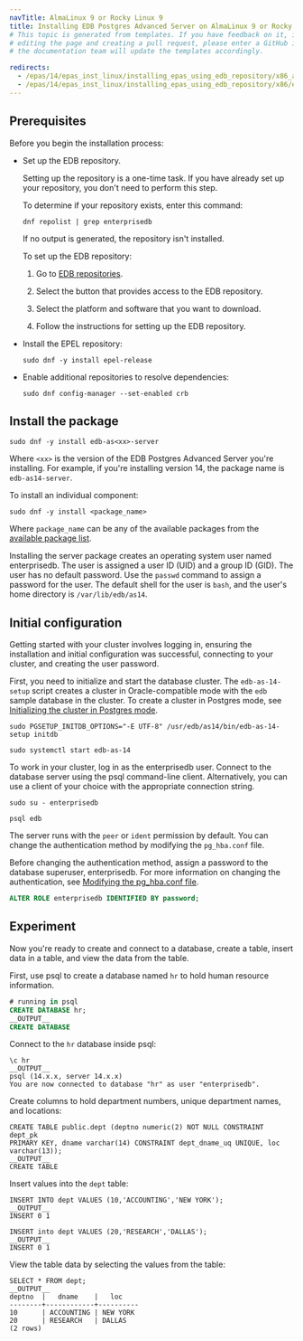 ```yaml
---
navTitle: AlmaLinux 9 or Rocky Linux 9
title: Installing EDB Postgres Advanced Server on AlmaLinux 9 or Rocky Linux 9 x86_64
# This topic is generated from templates. If you have feedback on it, instead of
# editing the page and creating a pull request, please enter a GitHub issue and
# the documentation team will update the templates accordingly.

redirects:
  - /epas/14/epas_inst_linux/installing_epas_using_edb_repository/x86_amd64/epas_other_linux9_x86
  - /epas/14/epas_inst_linux/installing_epas_using_edb_repository/x86/epas_other_linux9_x86
---
```


## Prerequisites

Before you begin the installation process:

- Set up the EDB repository.

  Setting up the repository is a one-time task. If you have already set up your repository, you don't need to perform this step.

  To determine if your repository exists, enter this command:

  `dnf repolist | grep enterprisedb`

  If no output is generated, the repository isn't installed.

  To set up the EDB repository:

  1. Go to [EDB repositories](https://www.enterprisedb.com/repos-downloads).

  1. Select the button that provides access to the EDB repository.
  1. Select the platform and software that you want to download.

  1. Follow the instructions for setting up the EDB repository.

- Install the EPEL repository:

  ```shell
  sudo dnf -y install epel-release
  ```

- Enable additional repositories to resolve dependencies:
  ```shell
  sudo dnf config-manager --set-enabled crb
  ```

## Install the package

```shell
sudo dnf -y install edb-as<xx>-server
```

Where `<xx>` is the version of the EDB Postgres Advanced Server you're installing. For example, if you're installing version 14, the package name is `edb-as14-server`.

To install an individual component:

```shell
sudo dnf -y install <package_name>
```

Where `package_name` can be any of the available packages from the [available package list](/epas/14/installing/linux_install_details/rpm_packages/).

Installing the server package creates an operating system user named enterprisedb. The user is assigned a user ID (UID) and a group ID (GID). The user has no default password. Use the `passwd` command to assign a password for the user. The default shell for the user is `bash`, and the user's home directory is `/var/lib/edb/as14`.

## Initial configuration

Getting started with your cluster involves logging in, ensuring the installation and initial configuration was successful, connecting to your cluster, and creating the user password.

First, you need to initialize and start the database cluster. The `edb-as-14-setup` script creates a cluster in Oracle-compatible mode with the `edb` sample database in the cluster. To create a cluster in Postgres mode, see [Initializing the cluster in Postgres mode](../linux_install_details/managing_an_advanced_server_installation/#initializing-the-cluster-in-postgres-mode).

```shell
sudo PGSETUP_INITDB_OPTIONS="-E UTF-8" /usr/edb/as14/bin/edb-as-14-setup initdb

sudo systemctl start edb-as-14
```

To work in your cluster, log in as the enterprisedb user. Connect to the database server using the psql command-line client. Alternatively, you can use a client of your choice with the appropriate connection string.

```shell
sudo su - enterprisedb

psql edb
```

The server runs with the `peer` or `ident` permission by default. You can change the authentication method by modifying the `pg_hba.conf` file.

Before changing the authentication method, assign a password to the database superuser, enterprisedb. For more information on changing the authentication, see [Modifying the pg_hba.conf file](../../epas_guide/03_database_administration/01_configuration_parameters/01_setting_new_parameters/#modifying-the-pg_hbaconf-file).

```sql
ALTER ROLE enterprisedb IDENTIFIED BY password;
```

## Experiment

Now you're ready to create and connect to a database, create a table, insert data in a table, and view the data from the table.

First, use psql to create a database named `hr` to hold human resource information.

```sql
# running in psql
CREATE DATABASE hr;
__OUTPUT__
CREATE DATABASE
```

Connect to the `hr` database inside psql:

```
\c hr
__OUTPUT__
psql (14.x.x, server 14.x.x)
You are now connected to database "hr" as user "enterprisedb".
```

Create columns to hold department numbers, unique department names, and locations:

```
CREATE TABLE public.dept (deptno numeric(2) NOT NULL CONSTRAINT dept_pk
PRIMARY KEY, dname varchar(14) CONSTRAINT dept_dname_uq UNIQUE, loc
varchar(13));
__OUTPUT__
CREATE TABLE
```

Insert values into the `dept` table:

```
INSERT INTO dept VALUES (10,'ACCOUNTING','NEW YORK');
__OUTPUT__
INSERT 0 1
```

```
INSERT into dept VALUES (20,'RESEARCH','DALLAS');
__OUTPUT__
INSERT 0 1
```

View the table data by selecting the values from the table:

```
SELECT * FROM dept;
__OUTPUT__
deptno  |   dname    |   loc
--------+------------+----------
10      | ACCOUNTING | NEW YORK
20      | RESEARCH   | DALLAS
(2 rows)
```

